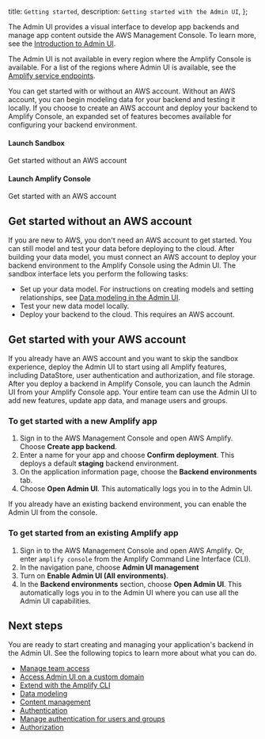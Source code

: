   title: `Getting started`,
  description: `Getting started with the Admin UI`,
};

The Admin UI provides a visual interface to develop app backends and manage app content outside the AWS Management Console. To learn more, see the [Introduction to Admin UI](/console/adminui/intro).

The Admin UI is not available in every region where the Amplify Console is available. For a list of the regions where Admin UI is available, see the [Amplify service endpoints](https://docs.aws.amazon.com/general/latest/gr/amplify.html).

You can get started with or without an AWS account. Without an AWS account, you can begin modeling data for your backend and testing it locally. If you choose to create an AWS account and deploy your backend to Amplify Console, an expanded set of features becomes available for configuring your backend environment.

<Grid grid-gap="2" columns={2} class="margin-top-lg margin-bottom-lg">
  <Card
    external
    href="https://sandbox.amplifyapp.com/"
    containertag="amplify-external-link"
  >
    <CardGraphic src="/images/console/adminui.svg" />
    <CardDetail>
      <h4>Launch Sandbox</h4>
      <p>Get started without an AWS account</p>
    </CardDetail>
  </Card>
  <Card
    external
    href="https://console.aws.amazon.com/amplify/home?#/deploy-backend"
    containertag="amplify-external-link"
  >
    <CardGraphic src="/assets/logo-dark.svg" />
    <CardDetail>
      <h4>Launch Amplify Console</h4>
      <p>Get started with an AWS account</p>
    </CardDetail>
  </Card>
</Grid>

## Get started without an AWS account 

If you are new to AWS, you don't need an AWS account to get started. You can still model and test your data before deploying to the cloud. After building your data model, you must connect an AWS account to deploy your backend environment to the Amplify Console using the Admin UI. The sandbox interface lets you perform the following tasks:
  * Set up your data model. For instructions on creating models and setting relationships, see [Data modeling in the Admin UI](/console/data/data-model#Data-modeling-in-the-Admin-UI).
  * Test your new data model locally.
  * Deploy your backend to the cloud. This requires an AWS account.

## Get started with your AWS account

If you already have an AWS account and you want to skip the sandbox experience, deploy the Admin UI to start using all Amplify features, including DataStore, user authentication and authorization, and file storage. After you deploy a backend in Amplify Console, you can launch the Admin UI from your Amplify Console app. Your entire team can use the Admin UI to add new features, update app data, and manage users and groups.

### To get started with a new Amplify app
1. Sign in to the AWS Management Console and open AWS Amplify. Choose **Create app backend**.
2. Enter a name for your app and choose **Confirm deployment**. This deploys a default **staging** backend environment.
3. On the application information page, choose the **Backend environments** tab.
4. Choose **Open Admin UI**. This automatically logs you in to the Admin UI.

If you already have an existing backend environment, you can enable the Admin UI from the console.

### To get started from an existing Amplify app

1. Sign in to the AWS Management Console and open AWS Amplify. Or, enter `amplify console` from the Amplify Command Line Interface (CLI).
2. In the navigation pane, choose **Admin UI management**
3. Turn on **Enable Admin UI (All environments)**. 
4. In the **Backend environments** section, choose **Open Admin UI**.  This automatically logs you in to the Admin UI where you can use all the Admin UI capabilities.

## Next steps

You are ready to start creating and managing your application's backend in the Admin UI. See the following topics to learn more about what you can do.
  * [Manage team access](/console/adminui/access-management)
  * [Access Admin UI on a custom domain](/console/adminui/custom-domain)
  * [Extend with the Amplify CLI ](/console/adminui/extend-cli)
  * [Data modeling](/console/data/data-model)
  * [Content management](/console/data/content-management)
  * [Authentication](/console/auth/authentication)
  * [Manage authentication for users and groups](/console/auth/user-management)
  * [Authorization](/console/authz/authorization)
  
  
 

